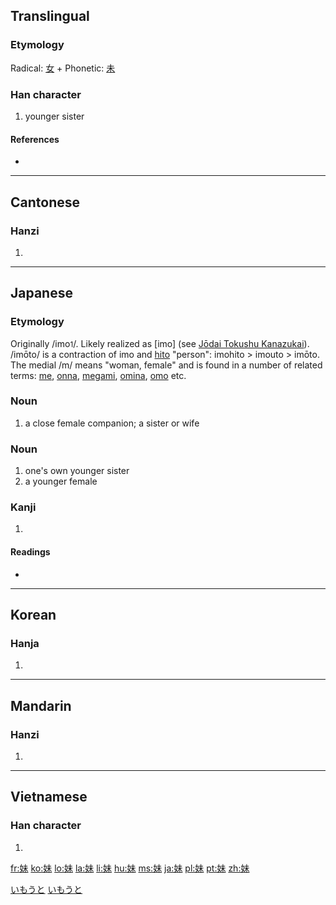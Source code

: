 ==Translingual==
===Etymology===
Radical: [[女]] + Phonetic: [[未]]

===Han character===
{{Han char|rn=38|rad=女|as=05|sn=8|four=4549<sub>0</sub>|canj=女十木 (VJD)}}

# younger sister

====References====
* {{Han ref|kx=0257.280|dkj=06138|dj=0522.230|hdz=21034.060|uh=59B9|ud=22969|bh=A966|bd=43366}}

----

==Cantonese==

===Hanzi===
{{yue-hanzi|jyut=|y=mui6}}

# {{defn|Cantonese|sort=女05}}

----

==Japanese==

===Etymology===

Originally /imo<small>1</small>/. Likely realized as [imo] (see [[w:Jōdai Tokushu Kanazukai|Jōdai Tokushu Kanazukai]]). /imōto/ is a contraction of imo and [[人|hito]] "person": imohito > imouto > imōto. The medial /m/ means "woman, female" and is found in a number of related terms: [[女|me]], [[女|onna]], [[女神|megami]], [[嫗|omina]], [[母|omo]] etc.

===Noun===
{{ja-noun|k|hira=いも|rom=imo}}

# a close female companion; a sister or wife

===Noun===
{{ja-noun|k|hira=いもうと|rom=imōto}}

# one's own younger sister
# a younger female

===Kanji===
{{ja-kanji|grade=2|rs=女05}}

# {{defn|Japanese}}

====Readings====
* {{ja-readings|on=[[まい]] (mai)|kun=[[いもうと]] (imouto), [[いも]] (imo)}}

[[Category:1000 Japanese basic words|いもうと]]
[[Category:ja:Family|いもうと]]

----

==Korean==

===Hanja===
{{ko-hanja|hangeul=매|rv=mae|mr=mae}}

# {{defn|Korean|sort=女05}}

----

==Mandarin==

===Hanzi===
{{cmn-hanzi|pin=[[mèi]] ([[mei4]])|wg=mei<sup>4</sup>}}

# {{defn|Mandarin|sort=女05}}

----

==Vietnamese==

===Han character===
{{vi-hantu|[[muội]]|rs=女05}}

# {{defn|Vietnamese|sort=女05}}

[[fr:妹]]
[[ko:妹]]
[[lo:妹]]
[[la:妹]]
[[li:妹]]
[[hu:妹]]
[[ms:妹]]
[[ja:妹]]
[[pl:妹]]
[[pt:妹]]
[[zh:妹]]